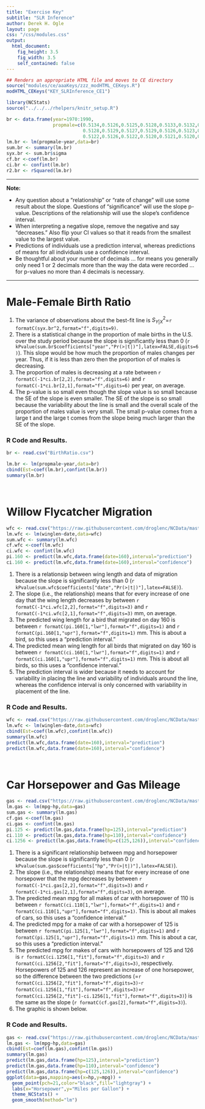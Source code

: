 ```yaml
---
title: "Exercise Key"
subtitle: "SLR Inference"
author: Derek H. Ogle
layout: page
css: "/css/modules.css"
output:
  html_document:
    fig_height: 3.5
    fig_width: 3.5
    self_contained: false
---
```


```r
## Renders an appropriate HTML file and moves to CE directory
source("modules/ce/aaaKeys/zzz_modHTML_CEKeys.R")
modHTML_CEKeys("KEY_SLRInference_CE1")
```

```r
library(NCStats)
source("../../../rhelpers/knitr_setup.R")

br <- data.frame(year=1970:1990,
                 propmale=c(0.5134,0.5126,0.5125,0.5128,0.5133,0.5132,0.5128,
                            0.5128,0.5129,0.5127,0.5129,0.5126,0.5123,0.5127,
                            0.5122,0.5126,0.5122,0.5120,0.5121,0.5120,0.5120))
lm.br <- lm(propmale~year,data=br)
sum.br <- summary(lm.br)
syx.br <- sum.br$sigma
cf.br <-coef(lm.br)
ci.br <- confint(lm.br)
r2.br <- rSquared(lm.br)
```

----

<div class="alert alert-warning">
<strong>Note:</strong> 
<ul>
  <li>Any question about a "relationship" or "rate of change" will use some result about the slope. Questions of "significance" will use the slope p-value. Descriptions of the relationship will use the slope's confidence interval.</li>
  <li>When interpreting a negative slope, remove the negative and say "decreases." Also flip your CI values so that it reads from the smallest value to the largest value.</li>
  <li>Predictions of individuals use a prediction interval, whereas predictions of means for all individuals use a confidence interval.</li>
  <li>Be thoughtful about your number of decimals ... for means you generally only need 1 or 2 decimals more than the way the data were recorded ... for p-values no more than 4 decimals is necessary.</li>
  </ol>
</ul>
</div>

----

# Male-Female Birth Ratio

1. The variance of observations about the best-fit line is $S_{Y|X}^{2}$=`r formatC(syx.br^2,format="f",digits=9)`.
1. There is a statistical change in the proportion of male births in the U.S. over the study period because the slope is significantly less than 0 (`r kPvalue(sum.br$coefficients["year","Pr(>|t|)"],latex=FALSE,digits=6)`). This slope would be how much the proportion of males changes per year. Thus, if it is less than zero then the proportion of of males is decreasing.
1. The proportion of males is decreasing at a rate between `r formatC(-1*ci.br[2,2],format="f",digits=6)` and `r formatC(-1*ci.br[2,1],format="f",digits=6)` per year, on average.
1. The p-value is so small even though the slope value is so small because the SE of the slope is even smaller. The SE of the slope is so small because the variability about the line is small and the overall scale of the proportion of males value is very small. The small p-value comes from a large t and the large t comes from the slope being much larger than the SE of the slope.

### R Code and Results.
```r
br <- read.csv("BirthRatio.csv")
```
```r
lm.br <- lm(propmale~year,data=br)
cbind(Est=coef(lm.br),confint(lm.br))
summary(lm.br)
```

&nbsp;

# Willow Flycatcher Migration

```r
wfc <- read.csv("https://raw.githubusercontent.com/droglenc/NCData/master/Flycatcher.csv")
lm.wfc <- lm(winglen~date,data=wfc)
sum.wfc <- summary(lm.wfc)
cf.wfc <-coef(lm.wfc)
ci.wfc <- confint(lm.wfc)
pi.160 <- predict(lm.wfc,data.frame(date=160),interval="prediction")
ci.160 <- predict(lm.wfc,data.frame(date=160),interval="confidence")
```

1. There is a relationsip between wing length and data of migration because the slope is significantly less than 0 (`r kPvalue(sum.wfc$coefficients["date","Pr(>|t|)"],latex=FALSE)`).
1. The slope (i.e., the relationship) means that for every increase of one day that the wing length decreases by between `r formatC(-1*ci.wfc[2,2],format="f",digits=3)` and `r formatC(-1*ci.wfc[2,1],format="f",digits=3)` mm, on average.
1. The predicted wing length for a bird that migrated on day 160 is between `r formatC(pi.160[1,"lwr"],format="f",digits=1)` and `r formatC(pi.160[1,"upr"],format="f",digits=1)` mm. This is about a bird, so this uses a "prediction interval."
1. The predicted mean wing length for all birds that migrated on day 160 is between `r formatC(ci.160[1,"lwr"],format="f",digits=1)` and `r formatC(ci.160[1,"upr"],format="f",digits=1)` mm. This is about all birds, so this uses a "confidence interval."
1. The prediction interval is wider because it needs to account for variability in placing the line and variability of individuals around the line, whereas the confidence interval is only concerned with variability in placement of the line.

### R Code and Results.
```r
wfc <- read.csv("https://raw.githubusercontent.com/droglenc/NCData/master/Flycatcher.csv")
lm.wfc <- lm(winglen~date,data=wfc)
cbind(Est=coef(lm.wfc),confint(lm.wfc))
summary(lm.wfc)
predict(lm.wfc,data.frame(date=160),interval="prediction")
predict(lm.wfc,data.frame(date=160),interval="confidence")
```

&nbsp;

# Car Horsepower and Gas Mileage
```r
gas <- read.csv("https://raw.githubusercontent.com/droglenc/NCData/master/CarMPG.csv")
lm.gas <- lm(mpg~hp,data=gas)
sum.gas <- summary(lm.gas)
cf.gas <-coef(lm.gas)
ci.gas <- confint(lm.gas)
pi.125 <- predict(lm.gas,data.frame(hp=125),interval="prediction")
ci.110 <- predict(lm.gas,data.frame(hp=110),interval="confidence")
ci.1256 <- predict(lm.gas,data.frame(hp=c(125,126)),interval="confidence")
```

1. There is a significant relationship between mpg and horsepower because the slope is significantly less than 0 (`r kPvalue(sum.gas$coefficients["hp","Pr(>|t|)"],latex=FALSE)`).
1. The slope (i.e., the relationship) means that for every increase of one horsepower that the mpg decreases by between `r formatC(-1*ci.gas[2,2],format="f",digits=3)` and `r formatC(-1*ci.gas[2,1],format="f",digits=3)`, on average.
1. The predicted mean mpg for all makes of car with horsepower of 110 is between `r formatC(ci.110[1,"lwr"],format="f",digits=1)` and `r formatC(ci.110[1,"upr"],format="f",digits=1)`. This is about all makes of cars, so this uses a "confidence interval."
1. The predicted mpg for a make of car with a horsepower of 125 is between `r formatC(pi.125[1,"lwr"],format="f",digits=1)` and `r formatC(pi.125[1,"upr"],format="f",digits=1)` mm. This is about a car, so this uses a "prediction interval."
1. The predicted mpg for makes of cars with horsepowers of 125 and 126 is `r formatC(ci.1256[1,"fit"],format="f",digits=3)` and `r formatC(ci.1256[2,"fit"],format="f",digits=3)`, respectively. Horsepowers of 125 and 126 represent an increase of one horsepower, so the difference between the two predictions (=`r formatC(ci.1256[2,"fit"],format="f",digits=3)`-`r formatC(ci.1256[1,"fit"],format="f",digits=3)`=`r formatC(ci.1256[2,"fit"]-ci.1256[1,"fit"],format="f",digits=3)`) is the same as the slope (`r formatC(cf.gas[2],format="f",digits=3)`).
1. The graphic is shown below.

### R Code and Results.
```r
gas <- read.csv("https://raw.githubusercontent.com/droglenc/NCData/master/CarMPG.csv")
lm.gas <- lm(mpg~hp,data=gas)
cbind(Est=coef(lm.gas),confint(lm.gas))
summary(lm.gas)
predict(lm.gas,data.frame(hp=125),interval="prediction")
predict(lm.gas,data.frame(hp=110),interval="confidence")
predict(lm.gas,data.frame(hp=c(125,126)),interval="confidence")
ggplot(data=gas,mapping=aes(x=hp,y=mpg)) +  
  geom_point(pch=21,color="black",fill="lightgray") +  
  labs(x="Horsepower",y="Miles per Gallon") +  
  theme_NCStats() +  
  geom_smooth(method="lm")
```
